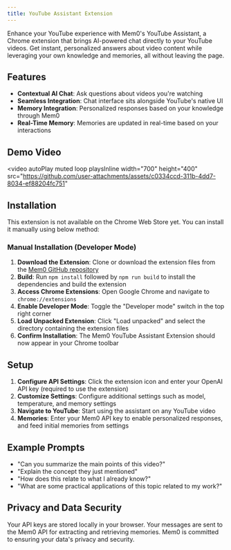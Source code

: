 ```yaml
---
title: YouTube Assistant Extension
---
```


Enhance your YouTube experience with Mem0's YouTube Assistant, a Chrome extension that brings AI-powered chat directly to your YouTube videos. Get instant, personalized answers about video content while leveraging your own knowledge and memories, all without leaving the page.

## Features

- **Contextual AI Chat**: Ask questions about videos you're watching
- **Seamless Integration**: Chat interface sits alongside YouTube's native UI
- **Memory Integration**: Personalized responses based on your knowledge through Mem0
- **Real-Time Memory**: Memories are updated in real-time based on your interactions

## Demo Video

<video
  autoPlay
  muted
  loop
  playsInline
  width="700"
  height="400"
  src="https://github.com/user-attachments/assets/c0334ccd-311b-4dd7-8034-ef88204fc751"
></video>

## Installation

This extension is not available on the Chrome Web Store yet. You can install it manually using below method:

### Manual Installation (Developer Mode)

1. **Download the Extension**: Clone or download the extension files from the [Mem0 GitHub repository](https://github.com/mem0ai/mem0/tree/main/examples)
2. **Build**: Run `npm install` followed by `npm run build` to install the dependencies and build the extension
3. **Access Chrome Extensions**: Open Google Chrome and navigate to `chrome://extensions`
4. **Enable Developer Mode**: Toggle the "Developer mode" switch in the top right corner
5. **Load Unpacked Extension**: Click "Load unpacked" and select the directory containing the extension files
6. **Confirm Installation**: The Mem0 YouTube Assistant Extension should now appear in your Chrome toolbar

## Setup

1. **Configure API Settings**: Click the extension icon and enter your OpenAI API key (required to use the extension)
2. **Customize Settings**: Configure additional settings such as model, temperature, and memory settings
3. **Navigate to YouTube**: Start using the assistant on any YouTube video
4. **Memories**: Enter your Mem0 API key to enable personalized responses, and feed initial memories from settings

## Example Prompts

- "Can you summarize the main points of this video?"
- "Explain the concept they just mentioned"
- "How does this relate to what I already know?"
- "What are some practical applications of this topic related to my work?"

## Privacy and Data Security

Your API keys are stored locally in your browser. Your messages are sent to the Mem0 API for extracting and retrieving memories. Mem0 is committed to ensuring your data's privacy and security.

